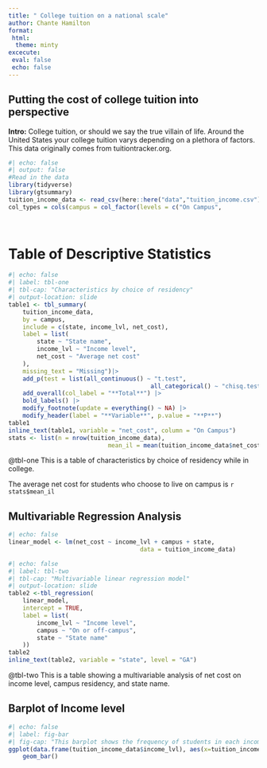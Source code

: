 ```yaml
---
title: " College tuition on a national scale"
author: Chante Hamilton
format:
 html:
  theme: minty
excecute:
 eval: false
 echo: false
---
```

## Putting the cost of college tuition into perspective
**Intro:** College tuition, or should we say the true villain of life. Around the United States your college tuition varys depending on a plethora of factors. This data originally comes from tuitiontracker.org.

```r
#| echo: false
#| output: false
#Read in the data
library(tidyverse)
library(gtsummary)
tuition_income_data <- read_csv(here::here("data","tuition_income.csv"))
col_types = cols(campus = col_factor(levels = c("On Campus",
																								"Off Campus")), income_lvl = col_factor(levels = c("0 to 30000",
																																																	 "30001 to 48000", "48001 to 75000",																																																	 "75001 to 110000", "Over 110000")))
```

# Table of Descriptive Statistics

```r
#| echo: false
#| label: tbl-one
#| tbl-cap: "Characteristics by choice of residency"
#| output-location: slide
table1 <- tbl_summary(
	tuition_income_data,
	by = campus,
	include = c(state, income_lvl, net_cost),
	label = list(
		state ~ "State name",
		income_lvl ~ "Income level",
		net_cost ~ "Average net cost"
	),
	missing_text = "Missing")|>
	add_p(test = list(all_continuous() ~ "t.test",
										all_categorical() ~ "chisq.test")) |>
	add_overall(col_label = "**Total**") |>
	bold_labels() |>
	modify_footnote(update = everything() ~ NA) |>
	modify_header(label = "**Variable**", p.value = "**P**") 
table1
inline_text(table1, variable = "net_cost", column = "On Campus")
stats <- list(n = nrow(tuition_income_data),
							mean_il = mean(tuition_income_data$net_cost, na.rm = TRUE))
```
@tbl-one This is a table of characteristics by choice of residency while in college. 

The average net cost for students who choose to live on campus is `r stats$mean_il`

## Multivariable Regression Analysis 

```r
#| echo: false
linear_model <- lm(net_cost ~ income_lvl + campus + state,
									 data = tuition_income_data)
```

```r
#| echo: false
#| label: tbl-two
#| tbl-cap: "Multivariable linear regression model"
#| output-location: slide
table2 <-tbl_regression(
	linear_model,
	intercept = TRUE,
	label = list(
		income_lvl ~ "Income level",
		campus ~ "On or off-campus",
		state ~ "State name"
	))
table2
inline_text(table2, variable = "state", level = "GA")
```

@tbl-two This is a table showing a multivariable analysis of net cost on income level, campus residency, and state name. 

## Barplot of Income level

```r
#| echo: false
#| label: fig-bar
#| fig-cap: "This barplot shows the frequency of students in each income bracket."
ggplot(data.frame(tuition_income_data$income_lvl), aes(x=tuition_income_data$income_lvl)) +
	geom_bar()
```


